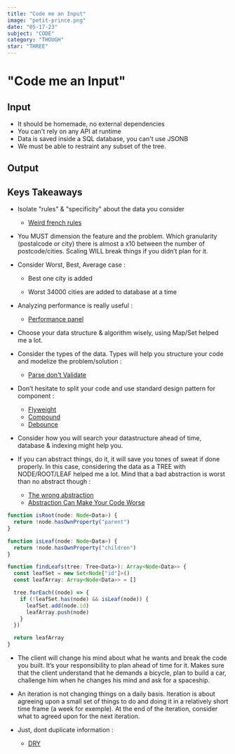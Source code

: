 ```yaml
---
title: "Code me an Input"
image: "petit-prince.png"
date: "05-17-23"
subject: "CODE"
category: "THOUGH"
star: "THREE"
---
```


# "Code me an Input"

## Input

- It should be homemade, no external dependencies
- You can't rely on any API at runtime
- Data is saved inside a SQL database, you can't use JSONB
- We must be able to restraint any subset of the tree.

## Output

<ImageMdx
  src="/logbook/gifs/postal-code.gif"
  alt="Illustrative gif showing postal code component in action"
/>

## Keys Takeaways

- Isolate "rules" & "specificity" about the data you consider

  - [Weird french rules](https://fr.wikipedia.org/wiki/Liste_des_communes_de_France_dont_le_code_postal_ne_correspond_pas_au_d%C3%A9partement)

- You MUST dimension the feature and the problem. Which granularity (postalcode or city) there is almost a x10 between the number of postcode/cities. Scaling WILL break things if you didn’t plan for it.

- Consider Worst, Best, Average case :

  - Best one city is added

  - Worst 34000 cities are added to database at a time

- Analyzing performance is really useful :

  - [Performance panel](https://developer.chrome.com/docs/devtools/performance/)

- Choose your data structure & algorithm wisely, using Map/Set helped me a lot.

- Consider the types of the data. Types will help you structure your code and modelize the problem/solution :

  - [Parse don't Validate](https://lexi-lambda.github.io/blog/2019/11/05/parse-don-t-validate/)

- Don’t hesitate to split your code and use standard design pattern for component :

  - [Flyweight](https://www.patterns.dev/posts/flyweight-pattern)
  - [Compound](https://www.patterns.dev/posts/compound-pattern)
  - [Debounce](<https://dmitripavlutin.com/react-throttle-debounce/#:~:text=You%20have%202%20options%20to,()%20or%20useMemo()%20hooks.>)

- Consider how you will search your datastructure ahead of time, database & indexing might help you.

- If you can abstract things, do it, it will save you tones of sweat if done properly. In this case, considering the data as a TREE with NODE/ROOT/LEAF helped me a lot. Mind that a bad abstraction is worst than no abstract though :

  - [The wrong abstraction](https://sandimetz.com/blog/2016/1/20/the-wrong-abstraction)
  - [Abstraction Can Make Your Code Worse](https://www.youtube.com/watch?v=rQlMtztiAoA)

```ts
function isRoot(node: Node<Data>) {
  return !node.hasOwnProperty("parent")
}

function isLeaf(node: Node<Data>) {
  return !node.hasOwnProperty("children")
}

function findLeafs(tree: Tree<Data>): Array<Node<Data>> {
  const leafSet = new Set<Node["id"]>()
  const leafArray: Array<Node<Data>> = []

  tree.forEach((node) => {
    if (!leafSet.has(node) && isLeaf(node)) {
      leafSet.add(node.id)
      leafArray.push(node)
    }
  })

  return leafArray
}
```

- The client will change his mind about what he wants and break the code you built. It’s your responsibility to plan ahead of time for it. Makes sure that the client understand that he demands a bicycle, plan to build a car, challenge him when he changes his mind and ask for a spaceship.

- An iteration is not changing things on a daily basis. Iteration is about agreeing upon a small set of things to do and doing it in a relatively short time frame (a week for exemple). At the end of the iteration, consider what to agreed upon for the next iteration.

- Just, dont duplicate information :
  - [DRY](https://en.wikipedia.org/wiki/Don%27t_repeat_yourself)
